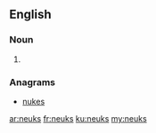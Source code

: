 ==English==

===Noun===
{{head|en|plural}}

# {{plural of|neuk|lang=en}}

===Anagrams===
* [[nukes#English|nukes]]

[[ar:neuks]]
[[fr:neuks]]
[[ku:neuks]]
[[my:neuks]]